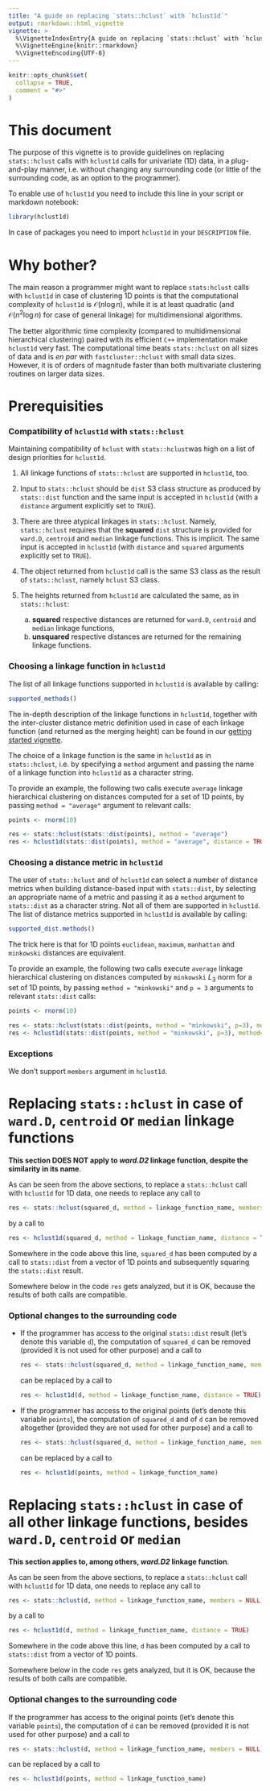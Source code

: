 ```yaml
---
title: "A guide on replacing `stats::hclust` with `hclust1d`"
output: rmarkdown::html_vignette
vignette: >
  %\VignetteIndexEntry{A guide on replacing `stats::hclust` with `hclust1d`}
  %\VignetteEngine{knitr::rmarkdown}
  %\VignetteEncoding{UTF-8}
---
```


```r
knitr::opts_chunk$set(
  collapse = TRUE,
  comment = "#>"
)
```


# This document

The purpose of this vignette is to provide guidelines on replacing `stats::hclust` calls with
`hclust1d` calls for univariate (1D) data, in a plug-and-play manner, i.e. without changing any surrounding code (or little of the surrounding code, as an option to the programmer).

To enable use of `hclust1d` you need to include this line in your script or markdown notebook:
```r
library(hclust1d)
```

In case of packages you need to import `hclust1d` in your `DESCRIPTION` file.

# Why bother?

The main reason a programmer might want to replace `stats:hclust` calls with
`hclust1d` in case of clustering 1D points is that the computational complexity of `hclust1d` is $\mathcal{O}(n\log n)$, while it is at least quadratic (and $\mathcal{O}(n^2\log n)$ for case of general linkage) for multidimensional algorithms.

The better algorithmic time complexity (compared to multidimensional hierarchical clustering) paired with its efficient `C++` implementation make `hclust1d` very fast. The computational time beats `stats::hclust` on all sizes of data and is *en par* with `fastcluster::hclust` with small data sizes. However, it is of orders of magnitude faster than both multivariate clustering routines on larger data sizes.

# Prerequisities

### Compatibility of `hclust1d` with `stats::hclust`

Maintaining compatibility of `hclust` with `stats::hclust`was high on a list of design priorities for `hclust1d`. 

1. All linkage functions of `stats::hclust` are supported in `hclust1d`, too. 
2. Input to `stats::hclust` should be `dist` S3 class structure as produced by `stats::dist` function and the same input is accepted in `hclust1d` (with a `distance` argument explicitly set to `TRUE`).
3. There are three atypical linkages in `stats::hclust`. Namely, `stats::hclust` requires that the **squared** `dist` structure is provided for `ward.D`, `centroid` and `median` linkage functions. This is implicit. The same input is accepted in `hclust1d` (with `distance` and `squared` arguments explicitly set to `TRUE`).
4. The object returned from `hclust1d` call is the same S3 class as the result of `stats::hclust`, namely `hclust` S3 class.
5. The heights returned from `hclust1d` are calculated the same, as in `stats::hclust`:

   a. **squared** respective distances are returned for `ward.D`, `centroid` and `median` linkage functions,
   b. **unsquared** respective distances are returned for the remaining linkage functions.

### Choosing a linkage function in `hclust1d`

The list of all linkage functions supported in `hclust1d` is available by calling:
```r
supported_methods()
```

The in-depth description of the linkage functions in `hclust1d`, together with the inter-cluster distance metric definition used in case of each linkage function (and returned as the merging height) can be found in our [getting started vignette](https://cran.r-project.org/package=hclust1d/vignettes/getting-started.html).

The choice of a linkage function is the same in `hclust1d` as in `stats::hclust`, i.e. by specifying a `method` argument and passing the name of a linkage function into `hclust1d` as a character string.

To provide an example, the following two calls execute `average` linkage hierarchical clustering on distances computed for a set of 1D points, by passing `method = "average"` argument to relevant calls:
```r
points <- rnorm(10)

res <- stats::hclust(stats::dist(points), method = "average")
res <- hclust1d(stats::dist(points), method = "average", distance = TRUE)
```

### Choosing a distance metric in `hclust1d`

The user of `stats::hclust` and of `hclust1d` can select a number of distance metrics when building distance-based input with `stats::dist`, by selecting an appropriate name of a metric and passing it as a `method` argument to `stats::dist` as a character string. Not all of them are supported in `hclust1d`. The list of distance metrics supported in `hclust1d` is available by calling:
```r
supported_dist.methods()
```

The trick here is that for 1D points `euclidean`, `maximum`, `manhattan` and `minkowski` distances are equivalent. 

To provide an example, the following two calls execute `average` linkage hierarchical clustering on distances computed by `minkowski` $L_3$ norm for a set of 1D points, by passing `method = "minkowski"` and `p = 3` arguments to relevant `stats::dist` calls:
```r
points <- rnorm(10)

res <- stats::hclust(stats::dist(points, method = "minkowski", p=3), method="average")
res <- hclust1d(stats::dist(points, method = "minkowski", p=3), method="average", distance = TRUE)
```


### Exceptions

We don't support `members` argument in `hclust1d`.

# Replacing `stats::hclust` in case of `ward.D`, `centroid` or `median` linkage functions

**This section DOES NOT apply to *ward.D2* linkage function, despite the similarity in its name**.

As can be seen from the above sections, to replace a `stats::hclust` call with `hclust1d` for 1D data, one needs to replace any call to
```r
res <- stats::hclust(squared_d, method = linkage_function_name, members = NULL)
```
by a call to
```r
res <- hclust1d(squared_d, method = linkage_function_name, distance = TRUE, square = TRUE)
```

Somewhere in the code above this line, `squared_d` has been computed by a call to
`stats::dist` from a vector of 1D points and subsequently squaring the `stats::dist` result.

Somewhere below in the code `res` gets analyzed, but it is OK, because the results of both calls are compatible.

### Optional changes to the surrounding code

- If the programmer has access to the original `stats::dist` result (let's denote this variable `d`), the computation of `squared_d` can be removed (provided it is not used for other purpose) and a call to
  ```r
  res <- stats::hclust(squared_d, method = linkage_function_name, members = NULL)
  ```
  can be replaced
  by a call to
  ```r
  res <- hclust1d(d, method = linkage_function_name, distance = TRUE)
  ```

- If the programmer has access to the original points (let's denote this variable `points`), the computation of `squared_d` and of `d` can be removed altogether  (provided they are not used for other purpose) and a call to
  ```r
  res <- stats::hclust(squared_d, method = linkage_function_name, members = NULL)
  ```
  can be replaced
  by a call to
  ```r
  res <- hclust1d(points, method = linkage_function_name)
  ```

# Replacing `stats::hclust` in case of all other linkage functions, besides `ward.D`, `centroid` or `median`

**This section applies to, among others, *ward.D2* linkage function**.

As can be seen from the above sections, to replace a `stats::hclust` call with `hclust1d` for 1D data, one needs to replace any call to
```r
res <- stats::hclust(d, method = linkage_function_name, members = NULL)
```
by a call to
```r
res <- hclust1d(d, method = linkage_function_name, distance = TRUE)
```

Somewhere in the code above this line, `d` has been computed by a call to
`stats::dist` from a vector of 1D points.

Somewhere below in the code `res` gets analyzed, but it is OK, because the results of both calls are compatible.

### Optional changes to the surrounding code

If the programmer has access to the original points (let's denote this variable `points`), the computation of `d` can be removed (provided it is not used for other purpose) and a call to
```r
res <- stats::hclust(d, method = linkage_function_name, members = NULL)
```
can be replaced
by a call to
```r
res <- hclust1d(points, method = linkage_function_name)
```
